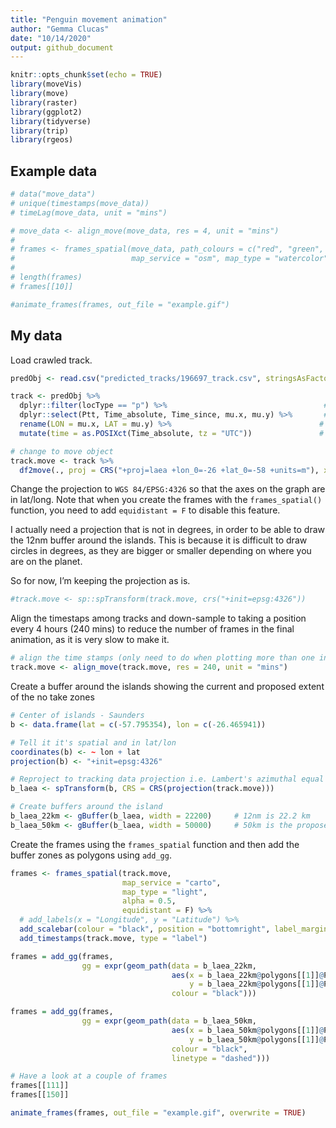 ```yaml
---
title: "Penguin movement animation"
author: "Gemma Clucas"
date: "10/14/2020"
output: github_document
---
```


```r
knitr::opts_chunk$set(echo = TRUE)
library(moveVis)
library(move)
library(raster)
library(ggplot2)
library(tidyverse)
library(trip)
library(rgeos)

```

## Example data 
```r
# data("move_data")
# unique(timestamps(move_data))
# timeLag(move_data, unit = "mins")

# move_data <- align_move(move_data, res = 4, unit = "mins")
# 
# frames <- frames_spatial(move_data, path_colours = c("red", "green", "blue"),
#                          map_service = "osm", map_type = "watercolor", alpha = 0.5)
# 
# length(frames)
# frames[[10]]

#animate_frames(frames, out_file = "example.gif")
```

## My data

Load crawled track.
```r
predObj <- read.csv("predicted_tracks/196697_track.csv", stringsAsFactors = FALSE) 

track <- predObj %>%
  dplyr::filter(locType == "p") %>%                                   # select only predicted positions
  dplyr::select(Ptt, Time_absolute, Time_since, mu.x, mu.y) %>%       # select only useful colums
  rename(LON = mu.x, LAT = mu.y) %>%                                 # rename columns for ease of use
  mutate(time = as.POSIXct(Time_absolute, tz = "UTC"))               # make sure times are in POSIXct

# change to move object
track.move <- track %>% 
  df2move(., proj = CRS("+proj=laea +lon_0=-26 +lat_0=-58 +units=m"), x = "LON", y = "LAT", time = "time")

```

Change the projection to ```WGS 84/EPSG:4326``` so that the axes on the graph are in lat/long. Note that when you create the frames with the ```frames_spatial()``` function, you need to add ```equidistant = F``` to disable this feature.

I actually need a projection that is not in degrees, in order to be able to draw the 12nm buffer around the islands. This is because it is difficult to draw circles in degrees, as they are bigger or smaller depending on where you are on the planet.

So for now, I'm keeping the projection as is.

```r
#track.move <- sp::spTransform(track.move, crs("+init=epsg:4326"))
```



Align the timestaps among tracks and down-sample to taking a position every 4 hours (240 mins) to reduce the number of frames in the final animation, as it is very slow to make it.
```r
# align the time stamps (only need to do when plotting more than one individual)
track.move <- align_move(track.move, res = 240, unit = "mins")

```

Create a buffer around the islands showing the current and proposed extent of the no take zones
```r
# Center of islands - Saunders
b <- data.frame(lat = c(-57.795354), lon = c(-26.465941))

# Tell it it's spatial and in lat/lon
coordinates(b) <- ~ lon + lat
projection(b) <- "+init=epsg:4326"

# Reproject to tracking data projection i.e. Lambert's azimuthal equal area
b_laea <- spTransform(b, CRS = CRS(projection(track.move)))

# Create buffers around the island
b_laea_22km <- gBuffer(b_laea, width = 22200)     # 12nm is 22.2 km
b_laea_50km <- gBuffer(b_laea, width = 50000)     # 50km is the proposed extent

```

Create the frames using the ```frames_spatial``` function and then add the buffer zones as polygons using ```add_gg```.

```r
frames <- frames_spatial(track.move, 
                         map_service = "carto", 
                         map_type = "light", 
                         alpha = 0.5, 
                         equidistant = F) %>% 
  # add_labels(x = "Longitude", y = "Latitude") %>%
  add_scalebar(colour = "black", position = "bottomright", label_margin = 1, units = "km", distance = 100) %>%
  add_timestamps(track.move, type = "label")

frames = add_gg(frames, 
                gg = expr(geom_path(data = b_laea_22km,
                                    aes(x = b_laea_22km@polygons[[1]]@Polygons[[1]]@coords[,1], 
                                        y = b_laea_22km@polygons[[1]]@Polygons[[1]]@coords[,2]), 
                                    colour = "black")))

frames = add_gg(frames, 
                gg = expr(geom_path(data = b_laea_50km,
                                    aes(x = b_laea_50km@polygons[[1]]@Polygons[[1]]@coords[,1], 
                                        y = b_laea_50km@polygons[[1]]@Polygons[[1]]@coords[,2]), 
                                    colour = "black",
                                    linetype = "dashed")))

# Have a look at a couple of frames
frames[[111]]
frames[[150]]

animate_frames(frames, out_file = "example.gif", overwrite = TRUE)

```

